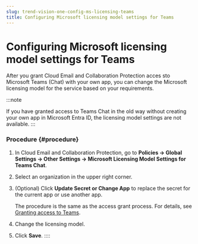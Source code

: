 ```yaml
---
slug: trend-vision-one-config-ms-licensing-teams
title: Configuring Microsoft licensing model settings for Teams
---
```

# Configuring Microsoft licensing model settings for Teams

After you grant Cloud Email and Collaboration Protection acces sto Microsoft Teams (Chat) with your own app, you can change the Microsoft licensing model for the service based on your requirements.

:::note

If you have granted access to Teams Chat in the old way without creating your own app in Microsoft Entra ID, the licensing model settings are not available.
:::

### Procedure {#procedure}

1.  In Cloud Email and Collaboration Protection, go to **Policies → Global Settings → Other Settings → Microsoft Licensing Model Settings for Teams Chat**.

2.  Select an organization in the upper right corner.

3.  (Optional) Click **Update Secret or Change App** to replace the secret for the current app or use another app.

    The procedure is the same as the access grant process. For details, see [Granting access to Teams](granting-access-teams-chat.mdx).

4.  Change the licensing model.

5.  Click **Save**.
::::

